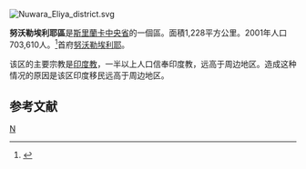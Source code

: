 [[File:Nuwara_Eliya_district.svg|left]]
{{2images|right|Sri Lanka Hinduism.svg|200|Sri Lanka Indian Tamil.svg|200|[[斯里兰卡|斯里兰卡]]各区[[印度教|印度教]]人口比例，可见该区印度教人口比例高于周边地区，在全国名列前茅。|斯里兰卡各区的[[印度|印度]][[泰米尔人|泰米尔人]]移民比例图。}}

'''努沃勒埃利耶區'''是[[斯里蘭卡|斯里蘭卡]][[中央省_(斯里蘭卡)|中央省]]的一個區。面積1,228平方公里。2001年人口703,610人。<ref>{{Cite web |url=http://www.statistics.gov.lk/PopHouSat/PDF/Population/p9p2%20Population%20by%20district%20,%20sex,%20sex%20ratio%20and%20population%20density.pdf |title=2001年人口普查 |accessdate=2008-05-08 |archive-date=2012-05-17 |archive-url=https://www.webcitation.org/67j70arpb?url=http://www.statistics.gov.lk/PopHouSat/PDF/Population/p9p2%20Population%20by%20district%20%2C%20sex%2C%20sex%20ratio%20and%20population%20density.pdf |dead-url=no }}</ref>首府[[努沃勒埃利耶|努沃勒埃利耶]]。

该区的主要宗教是[[印度教|印度教]]，一半以上人口信奉印度教，远高于周边地区。造成这种情况的原因是该区印度移民远高于周边地区。

==参考文献==
{{reflist}}
{{斯里蘭卡縣級行政區劃}}
[[Category:斯里蘭卡區|N]]